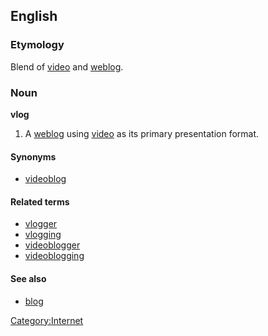 {{wikipedia}}
==English==
===Etymology===
Blend of [[video]] and [[weblog]].

===Noun===
'''vlog'''
#A [[weblog]] using [[video]] as its primary presentation format.

====Synonyms====
*[[videoblog]]

====Related terms====
*[[vlogger]]
*[[vlogging]]
*[[videoblogger]]
*[[videoblogging]]

====See also====
*[[blog]]

[[Category:Internet]]